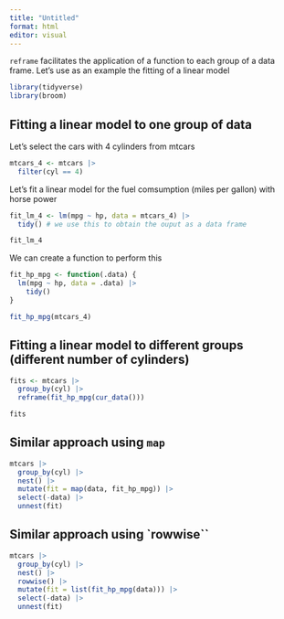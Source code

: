 ```yaml
---
title: "Untitled"
format: html
editor: visual
---
```


`reframe` facilitates the application of a function to each group of a data frame. Let's use as an example the fitting of a linear model

```r
library(tidyverse)
library(broom)
```

## Fitting a linear model to one group of data

Let's select the cars with 4 cylinders from mtcars

```r
mtcars_4 <- mtcars |> 
  filter(cyl == 4)
```

Let's fit a linear model for the fuel comsumption (miles per gallon) with horse power

```r
fit_lm_4 <- lm(mpg ~ hp, data = mtcars_4) |> 
  tidy() # we use this to obtain the ouput as a data frame 

fit_lm_4
```

We can create a function to perform this

```r
fit_hp_mpg <- function(.data) {
  lm(mpg ~ hp, data = .data) |> 
    tidy()
}
```

```r
fit_hp_mpg(mtcars_4)
```

## Fitting a linear model to different groups (different number of cylinders)

```r
fits <- mtcars |> 
  group_by(cyl) |> 
  reframe(fit_hp_mpg(cur_data()))

fits
```

## Similar approach using `map`

```r
mtcars |> 
  group_by(cyl) |> 
  nest() |> 
  mutate(fit = map(data, fit_hp_mpg)) |> 
  select(-data) |> 
  unnest(fit)
```
## Similar approach using `rowwise``

```r
mtcars |> 
  group_by(cyl) |> 
  nest() |> 
  rowwise() |> 
  mutate(fit = list(fit_hp_mpg(data))) |> 
  select(-data) |> 
  unnest(fit)
```

